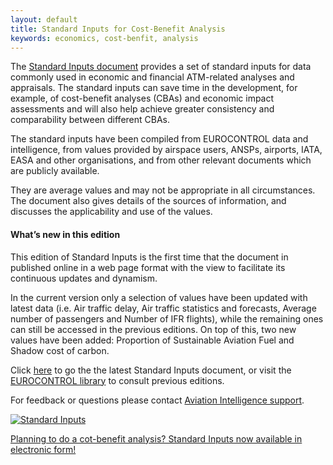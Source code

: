 ```yaml
---
layout: default
title: Standard Inputs for Cost-Benefit Analysis
keywords: economics, cost-benfit, analysis
---
```

<style type="text/css">
li {
  margin-bottom: 10px
}

image-rendering: -webkit-optimize-contrast;
</style>

<div class="container">
<div class="row align-items-start">
<div class="col-sm-9">
The [Standard Inputs document][ectl_sti] provides a set of standard inputs for data commonly used in economic and financial ATM-related analyses and appraisals. The standard inputs can save time in the development, for example, of cost-benefit analyses (CBAs) and economic impact assessments and will also help achieve greater consistency and comparability between different CBAs.

The standard inputs have been compiled from EUROCONTROL data and intelligence, from values provided by airspace users, ANSPs, airports, IATA, EASA and other organisations, and from other relevant documents which are publicly available.

They are average values and may not be appropriate in all circumstances. The document also gives details of the sources of information, and discusses the applicability and use of the values.

#### What's new in this edition
This edition of Standard Inputs is the first time that the document in published online in a web page format with the view to facilitate its continuous updates and dynamism.

In the current version only a selection of values have been updated with latest data (i.e. Air traffic delay, Air traffic statistics and forecasts, Average number of passengers and Number of IFR flights), while the remaining ones can still be accessed in the previous editions. On top of this, two new values have been added: Proportion of Sustainable Aviation Fuel and Shadow cost of carbon.

Click [here][ectl_sti] to go the the latest Standard Inputs document, or visit the [EUROCONTROL library](https://www.eurocontrol.int/publication/eurocontrol-standard-inputs-economic-analyses){target="_blank"} to consult previous editions.

For feedback or questions please contact [Aviation Intelligence support](mailto:aviation.intelligence@eurocontrol.int).
</div>
<div class="col-sm-3">
<div class="card bg-light text-center border-0"><a href="/economics/cba/">
  <img class="card-img-top" src="/images/eco/stand-inputs.png" alt="Standard Inputs">
  <div class="card-body"><p class="card-text">Planning to do a cot-benefit analysis? Standard Inputs now available in electronic form!</p></div></a>
</div></div></div></div>



[ectl_sti]: <cba/standard-inputs> "Standard Inputs"
